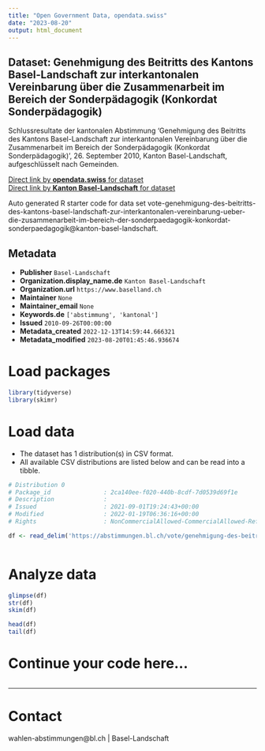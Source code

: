 ```yaml
---
title: "Open Government Data, opendata.swiss"
date: "2023-08-20"
output: html_document
---
```


## Dataset: Genehmigung des Beitritts des Kantons Basel-Landschaft zur interkantonalen Vereinbarung über die Zusammenarbeit im Bereich der Sonderpädagogik (Konkordat Sonderpädagogik)

Schlussresultate der kantonalen Abstimmung 'Genehmigung des Beitritts des Kantons Basel-Landschaft zur interkantonalen Vereinbarung über die Zusammenarbeit im Bereich der Sonderpädagogik (Konkordat Sonderpädagogik)', 26. September 2010, Kanton Basel-Landschaft, aufgeschlüsselt nach Gemeinden.

[Direct link by **opendata.swiss** for dataset](https://opendata.swiss/de/dataset/genehmigung-des-beitritts-des-kantons-basel-landschaft-zur-interkantonalen-vereinbarung-uber-di)<br>
[Direct link by **Kanton Basel-Landschaft** for dataset](https://abstimmungen.bl.ch/vote/genehmigung-des-beitritts-des-kantons-basel-landschaft-zur-interkantonalen-vereinbarung-ueber-die-zusammenarbeit-im-bereich-der-sonderpaedagogik-konkordat-sonderpaedagogik/data)

Auto generated R starter code for data set vote-genehmigung-des-beitritts-des-kantons-basel-landschaft-zur-interkantonalen-vereinbarung-ueber-die-zusammenarbeit-im-bereich-der-sonderpaedagogik-konkordat-sonderpaedagogik@kanton-basel-landschaft.

## Metadata

- **Publisher** `Basel-Landschaft`
- **Organization.display_name.de** `Kanton Basel-Landschaft`
- **Organization.url** `https://www.baselland.ch`
- **Maintainer** `None`
- **Maintainer_email** `None`
- **Keywords.de** `['abstimmung', 'kantonal']`
- **Issued** `2010-09-26T00:00:00`
- **Metadata_created** `2022-12-13T14:59:44.666321`
- **Metadata_modified** `2023-08-20T01:45:46.936674`


# Load packages

```r

library(tidyverse)
library(skimr)

```

# Load data

-   The dataset has 1 distribution(s) in CSV format.
-   All available CSV distributions are listed below and can be read into a tibble.

```r

# Distribution 0
# Package_id               : 2ca140ee-f020-440b-8cdf-7d0539d69f1e
# Description              : 
# Issued                   : 2021-09-01T19:24:43+00:00
# Modified                 : 2022-01-19T06:36:16+00:00
# Rights                   : NonCommercialAllowed-CommercialAllowed-ReferenceRequired

df <- read_delim('https://abstimmungen.bl.ch/vote/genehmigung-des-beitritts-des-kantons-basel-landschaft-zur-interkantonalen-vereinbarung-ueber-die-zusammenarbeit-im-bereich-der-sonderpaedagogik-konkordat-sonderpaedagogik/data-csv')



```

# Analyze data

```r

glimpse(df)
str(df)
skim(df)

head(df)
tail(df)

```

# Continue your code here...

```r

```

------------------------------------------------------------------------

# Contact

wahlen-abstimmungen@bl.ch | Basel-Landschaft
